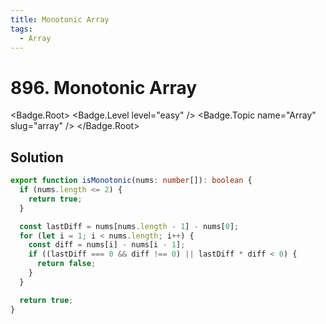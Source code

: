 ```yaml
---
title: Monotonic Array
tags:
  - Array
---
```


# 896. Monotonic Array

<Badge.Root>
  <Badge.Level level="easy" />
  <Badge.Topic name="Array" slug="array" />
</Badge.Root>

## Solution

```typescript filename="solution.ts" copy
export function isMonotonic(nums: number[]): boolean {
  if (nums.length <= 2) {
    return true;
  }

  const lastDiff = nums[nums.length - 1] - nums[0];
  for (let i = 1; i < nums.length; i++) {
    const diff = nums[i] - nums[i - 1];
    if ((lastDiff === 0 && diff !== 0) || lastDiff * diff < 0) {
      return false;
    }
  }

  return true;
}
```

<ProblemLink
  codingSite="leetcode"
  href="https://leetcode.com/problems/monotonic-array"
  title="Monotonic Array"
/>
